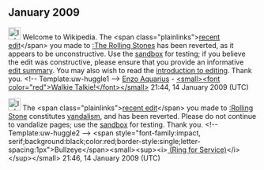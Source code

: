 <article id="21097261" title=User talk:Dillon3600>
	<talkpage id="21097261" title="User talk:Dillon3600">

== January 2009 ==

[[Image:Information.png|25px]] Welcome to Wikipedia. The &lt;span class=&quot;plainlinks&quot;&gt;[http://en.wikipedia.org/wiki/The_Rolling_Stones?diff=264123121 recent edit]&lt;/span&gt; you made to [[:The Rolling Stones]] has been reverted, as it appears to be unconstructive. Use the [[Wikipedia:Sandbox|sandbox]] for testing; if you believe the edit was constructive, please ensure that you provide an informative [[Help:Edit summary|edit summary]]. You may also wish to read the [[Wikipedia:Introduction|introduction to editing]]. Thank you. &lt;!-- Template:uw-huggle1 --&gt; [[User:Enzo Aquarius|Enzo Aquarius]] - [[User talk:Enzo Aquarius|&lt;small&gt;&lt;font color=&quot;red&quot;&gt;Walkie Talkie!&lt;/font&gt;&lt;/small&gt;]] 21:44, 14 January 2009 (UTC)

[[Image:Information.png|25px]] The &lt;span class=&quot;plainlinks&quot;&gt;[http://en.wikipedia.org/wiki/Rolling_Stone?diff=264123607 recent edit]&lt;/span&gt; you made to [[:Rolling Stone]] constitutes [[Wikipedia:Vandalism|vandalism]], and has been reverted. Please do not continue to vandalize pages; use the [[Wikipedia:Sandbox|sandbox]] for testing. Thank you. &lt;!-- Template:uw-huggle2 --&gt; &lt;span style=&quot;font-family:impact, serif;background:black;color:red;border-style:single;letter-spacing:1px&quot;&gt;Bullzeye&lt;/span&gt;&lt;small&gt;&lt;sup&gt;&lt;i&gt;[[User talk:Bullzeye|  (Ring for Service)]]&lt;/i&gt;&lt;/sup&gt;&lt;/small&gt; 21:46, 14 January 2009 (UTC)
	</talkpage>
</article>